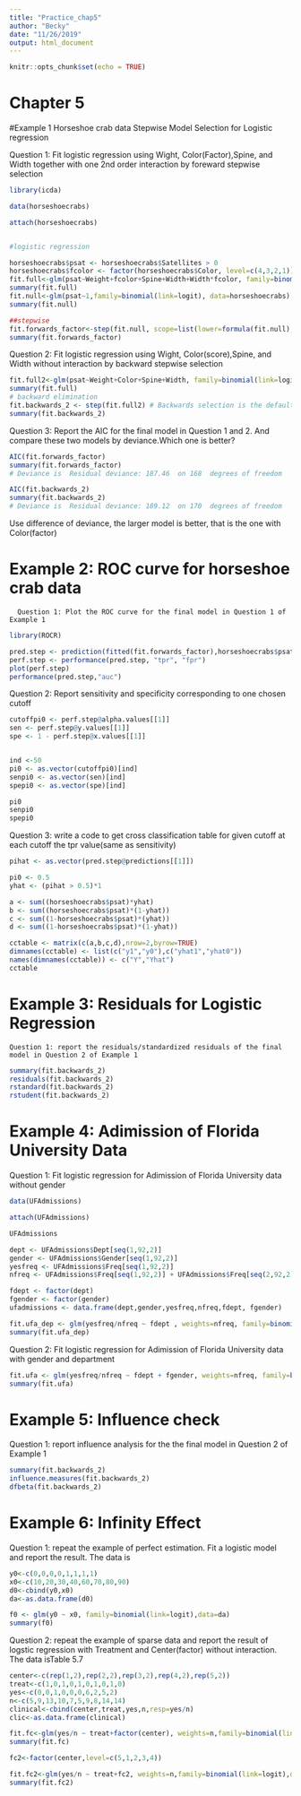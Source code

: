 ```yaml
---
title: "Practice_chap5"
author: "Becky"
date: "11/26/2019"
output: html_document
---
```


```r
knitr::opts_chunk$set(echo = TRUE)
```

#                                   Chapter 5

#Example 1  Horseshoe crab data Stepwise Model Selection for Logistic regression

   Question 1: Fit logistic regression using Wight, Color(Factor),Spine, and Width together with one 2nd order interaction by foreward stepwise selection


```r
library(icda)

data(horseshoecrabs) 

attach(horseshoecrabs)


#logistic regression

horseshoecrabs$psat <- horseshoecrabs$Satellites > 0
horseshoecrabs$fcolor <- factor(horseshoecrabs$Color, level=c(4,3,2,1))
fit.full<-glm(psat~Weight+fcolor+Spine+Width+Width*fcolor, family=binomial(link=logit), data=horseshoecrabs)
summary(fit.full) 
fit.null<-glm(psat~1,family=binomial(link=logit), data=horseshoecrabs)
summary(fit.null)

##stepwise
fit.forwards_factor<-step(fit.null, scope=list(lower=formula(fit.null),upper=formula(fit.full)), direction="forward")
summary(fit.forwards_factor)
```

   Question 2: Fit logistic regression using Wight, Color(score),Spine, and Width without interaction by backward stepwise selection

```r
fit.full2<-glm(psat~Weight+Color+Spine+Width, family=binomial(link=logit), data=horseshoecrabs)
summary(fit.full)
# backward elimination
fit.backwards_2 <- step(fit.full2) # Backwards selection is the default
summary(fit.backwards_2)
```

 Question 3: Report the AIC for the final model in Question 1 and 2. And compare these two models by deviance.Which one is better?
 
```r
AIC(fit.forwards_factor)
summary(fit.forwards_factor)
# Deviance is  Residual deviance: 187.46  on 168  degrees of freedom

AIC(fit.backwards_2)
summary(fit.backwards_2)
# Deviance is  Residual deviance: 189.12  on 170  degrees of freedom
```
 Use difference of deviance, the larger model is better, that is the one with Color(factor)


#  Example 2: ROC curve for horseshoe crab data 

      Question 1: Plot the ROC curve for the final model in Question 1 of Example 1
   
```r
library(ROCR)

pred.step <- prediction(fitted(fit.forwards_factor),horseshoecrabs$psat)
perf.step <- performance(pred.step, "tpr", "fpr") 
plot(perf.step)
performance(pred.step,"auc")
```

 Question 2: Report sensitivity and specificity corresponding to one chosen cutoff
```r
cutoffpi0 <- perf.step@alpha.values[[1]]
sen <- perf.step@y.values[[1]]
spe <- 1 - perf.step@x.values[[1]]


ind <-50
pi0 <- as.vector(cutoffpi0)[ind]
senpi0 <- as.vector(sen)[ind]
spepi0 <- as.vector(spe)[ind]

pi0
senpi0
spepi0
```

  Question 3: write a code to get cross classification table for given cutoff
    at each cutoff the tpr value(same as sensitivity)

```r
pihat <- as.vector(pred.step@predictions[[1]])

pi0 <- 0.5
yhat <- (pihat > 0.5)*1

a <- sum((horseshoecrabs$psat)*yhat)
b <- sum((horseshoecrabs$psat)*(1-yhat))
c <- sum((1-horseshoecrabs$psat)*(yhat))
d <- sum((1-horseshoecrabs$psat)*(1-yhat))

cctable <- matrix(c(a,b,c,d),nrow=2,byrow=TRUE)
dimnames(cctable) <- list(c("y1","y0"),c("yhat1","yhat0"))
names(dimnames(cctable)) <- c("Y","Yhat")
cctable
```

#  Example 3: Residuals for Logistic Regression

    Question 1: report the residuals/standardized residuals of the final model in Question 2 of Example 1

```r
summary(fit.backwards_2)
residuals(fit.backwards_2)
rstandard(fit.backwards_2)  
rstudent(fit.backwards_2)
```

# Example 4: Adimission of Florida University Data
   Question 1: Fit logistic regression for Adimission of Florida University data without gender

```r
data(UFAdmissions) 

attach(UFAdmissions)

UFAdmissions

dept <- UFAdmissions$Dept[seq(1,92,2)]
gender <- UFAdmissions$Gender[seq(1,92,2)]
yesfreq <- UFAdmissions$Freq[seq(1,92,2)]
nfreq <- UFAdmissions$Freq[seq(1,92,2)] + UFAdmissions$Freq[seq(2,92,2)]

fdept <- factor(dept)
fgender <- factor(gender)
ufadmissions <- data.frame(dept,gender,yesfreq,nfreq,fdept, fgender)

fit.ufa_dep <- glm(yesfreq/nfreq ~ fdept , weights=nfreq, family=binomial(link=logit))
summary(fit.ufa_dep)
```

  Question 2: Fit logistic regression for Adimission of Florida University data with gender and department
```r
fit.ufa <- glm(yesfreq/nfreq ~ fdept + fgender, weights=nfreq, family=binomial(link=logit))
summary(fit.ufa)
```

# Example 5: Influence check 
  Question 1: report influence analysis for the the final model in Question 2 of Example 1

```r
summary(fit.backwards_2)
influence.measures(fit.backwards_2)
dfbeta(fit.backwards_2)
```

# Example 6: Infinity Effect 
  Question 1: repeat the example of perfect estimation. Fit a logistic model and report the result. The data is 
```r
y0<-c(0,0,0,0,1,1,1,1)
x0<-c(10,20,30,40,60,70,80,90)
d0<-cbind(y0,x0)
da<-as.data.frame(d0)

f0 <- glm(y0 ~ x0, family=binomial(link=logit),data=da)
summary(f0)
```

  Question 2: repeat the example of sparse data and report the result of logstic regression with Treatment and Center(factor) without interaction. The data isTable 5.7
```r
center<-c(rep(1,2),rep(2,2),rep(3,2),rep(4,2),rep(5,2))
treat<-c(1,0,1,0,1,0,1,0,1,0)
yes<-c(0,0,1,0,0,0,6,2,5,2)
n<-c(5,9,13,10,7,5,9,8,14,14)
clinical<-cbind(center,treat,yes,n,resp=yes/n)
clic<-as.data.frame(clinical)

fit.fc<-glm(yes/n ~ treat+factor(center), weights=n,family=binomial(link=logit),data=clic)
summary(fit.fc)

fc2<-factor(center,level=c(5,1,2,3,4))

fit.fc2<-glm(yes/n ~ treat+fc2, weights=n,family=binomial(link=logit),data=clic)
summary(fit.fc2)
```
